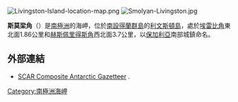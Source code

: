 [[Image:Livingston-Island-location-map.png|thumb]]
[[Image:Smolyan-Livingston.jpg|thumb]]

'''斯莫梁角'''（{{lang-bg|Смолян}}）是[[南極洲|南極洲]]的海岬，位於[[南設得蘭群島|南設得蘭群島]]的[[利文斯頓島|利文斯頓島]]，處於[[埃雷比角|埃雷比角]]東北面1.86公里和[[赫斯佩里得斯角|赫斯佩里得斯角]]西北面3.7公里，以[[保加利亞|保加利亞]]南部城鎮命名。

==外部連結==
* [http://data.aad.gov.au/aadc/gaz/scar/ SCAR Composite Antarctic Gazetteer] {{WebCite|url=https://www.webcitation.org/5ug2CfC7m?url=http://data.aad.gov.au/aadc/gaz/scar/ |date=20101202140255 |dateformat=iso }}.

{{Antarctica-geo-stub}}
[[Category:南極洲海岬|Category:南極洲海岬]]